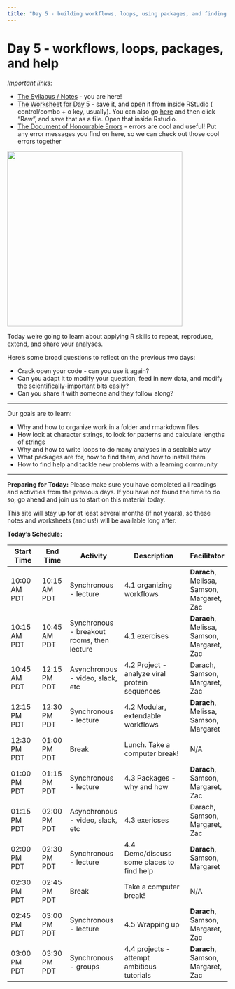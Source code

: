 ```yaml
---
title: "Day 5 - building workflows, loops, using packages, and finding help in new areas"
---
```


# Day 5 - workflows, loops, packages, and help

*Important links*:

- [The Syllabus / Notes](https://darachm.github.io/dll-r/index.html) - you are here!
- [The Worksheet for Day 5](https://github.com/darachm/dll-r/raw/main/worksheets/dll-r_Day5_Lab.Rmd) - save it, 
    and open it from inside RStudio ( control/combo + o key, usually). 
    You can also go [here](https://github.com/darachm/dll-r/blob/main/worksheets/dll-r_Day5_Lab.Rmd)
    and then click "Raw", and save that as a file. Open that inside Rstudio.
- [The Document of Honourable Errors](https://docs.google.com/document/d/1s8PI8TzC3OD6FrvZYfjr44tNDypXfZ7rZxdQ3AwFBTI/edit?usp=sharing) - errors are cool and useful! 
    Put any error messages you find on here, so we can check out those cool errors together

<img src="https://media.giphy.com/media/12qq4Em3MVuwJW/giphy.gif" width="400"/>

Today we're going to learn about applying R skills to 
repeat, reproduce, extend, and share your analyses.

<!-- exercise -->

<!--are we trying to make students think about writing functions and clean code? I'm not sure that's clear if this is asynchronous reading-->

Here's some broad questions to reflect on the previous two days:

- Crack open your code - can you use it again?
- Can you adapt it to modify your question, 
  feed in new data, and modify the
  scientifically-important bits easily?
- Can you share it with someone and they follow
  along?

---

Our goals are to learn:

- Why and how to organize work in a folder and rmarkdown files
- How look at character strings, to look for patterns and calculate lengths of strings
- Why and how to write loops to do many analyses in a scalable way
- What packages are for, how to find them, and how to install them
- How to find help and tackle new problems with a learning community

---

**Preparing for Today:**
Please make sure you have completed all readings and activities from 
the previous days. If you have not found the time to do so, go ahead and join
us to start on this material today.

This site will stay up for at least several months (if not years), so these
notes and worksheets (and us!) will be available long after.


**Today's Schedule:**

| Start Time | End Time | Activity |   Description   | Facilitator |
| ------------- | ----------- | ------------- | ----------------------------- | --------------- |
| 10:00 AM PDT | 10:15 AM PDT | Synchronous - lecture | 4.1 organizing workflows | **Darach**, Melissa, Samson, Margaret, Zac |
| 10:15 AM PDT | 10:45 AM PDT | Synchronous - breakout rooms, then lecture | 4.1 exercises | **Darach**, Melissa, Samson, Margaret, Zac |
| 10:45 AM PDT | 12:15 PM PDT | Asynchronous - video, slack, etc | 4.2 Project - analyze viral protein sequences | Darach, Samson, Margaret, Zac |
| 12:15 PM PDT | 12:30 PM PDT | Synchronous - lecture | 4.2 Modular, extendable workflows | **Darach**, Melissa, Samson, Margaret |
| 12:30 PM PDT | 01:00 PM PDT | Break | Lunch. Take a computer break!  |  N/A  |
| 01:00 PM PDT | 01:15 PM PDT | Synchronous - lecture | 4.3 Packages - why and how | **Darach**, Samson, Margaret, Zac |
| 01:15 PM PDT | 02:00 PM PDT | Asynchronous - video, slack, etc | 4.3 exericses | Darach, Samson, Margaret, Zac |
| 02:00 PM PDT | 02:30 PM PDT | Synchronous - lecture | 4.4 Demo/discuss some places to find help | **Darach**, Samson, Margaret |
| 02:30 PM PDT | 02:45 PM PDT | Break | Take a computer break!  |  N/A  |
| 02:45 PM PDT | 03:00 PM PDT | Synchronous - lecture | 4.5 Wrapping up | **Darach**, Samson, Margaret, Zac |
| 03:00 PM PDT | 03:30 PM PDT | Synchronous - groups | 4.4 projects - attempt ambitious tutorials | **Darach**, Samson, Margaret, Zac |

<!-- -->

